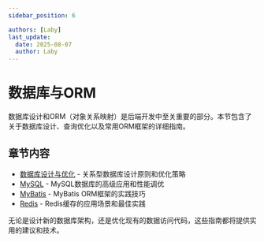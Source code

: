 ```yaml
---
sidebar_position: 6

authors: [Laby]
last_update:
  date: 2025-08-07
  author: Laby
---
```


# 数据库与ORM

数据库设计和ORM（对象关系映射）是后端开发中至关重要的部分。本节包含了关于数据库设计、查询优化以及常用ORM框架的详细指南。

## 章节内容

- [数据库设计与优化](/docs/backend/database-orm/database-intro) - 关系型数据库设计原则和优化策略
- [MySQL](/docs/backend/database-orm/mysql) - MySQL数据库的高级应用和性能调优
- [MyBatis](/docs/backend/database-orm/mybatis) - MyBatis ORM框架的实践技巧
- [Redis](/docs/backend/database-orm/redis) - Redis缓存的应用场景和最佳实践

无论是设计新的数据库架构，还是优化现有的数据访问代码，这些指南都将提供实用的建议和技术。 
